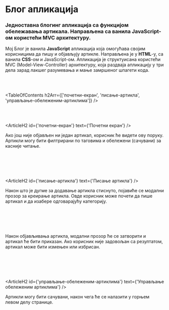 


# Блог апликација

### Једноставна блогинг апликација са функцијом обележавања артикала. Направљена са ванила JavaScript-ом користећи MVC архитектуру.

<HeroImage image={BlogImg} title="Блог Апликација" />

Мој Блог је ванила **JavaScript** апликација која омогућава својим корисницима да пишу и објављују артикле. Направљена је у **HTML**-у, са ванила **CSS**-ом и JavaScript-ом. Апликација је структуисана користећи MVC (Model-View-Controller) архитектуру, која раздваја апликацију у три дела зарад лакшег разумевања и мање замршеног шпагети кода.

<br />
<br />

<TableOfContents
   h2Arr={['почетни-екран', 'писање-артикла', 'управљање-обележеним-артиклима']}
/>

<br />
<br />

<ArticleH2 id={'почетни-екран'} text={'Почетни екран'} />

Ако још није објављен ни један артикал, корисник ће видети ову поруку. Артикли могу бити филтрирани по таговима и обележени (сачувани) за касније читање.

<br />

<ArticleImage
   image={BlogImg1}
   alt="Почетни екран"
   isResponsive={true}
   imageMobile={BlogMobileImg1}
/>

<br />
<br />

<ArticleH2 id={'писање-артикла'} text={'Писање артикла'} />

Након што је дугме за додавање артикла стиснуто, појавиће се модални прозор за креирање артикла. Овде корисник може почети да пише артикал и да изабере одговарајућу категорију.

<br />

<ArticleImage
   image={BlogImg2}
   alt="Писање артикла"
   isResponsive={true}
   imageMobile={BlogMobileImg2}
/>

<br />
<br />

Након објављивања артикла, модални прозор ће се затворити и артикал ће бити приказан. Ако корисник није задовољан са резултатом, артикал може бити измењен или избрисан.

<br />

<ArticleImage
   image={BlogImg3}
   alt="Почетни екран са управо написаним артиклом"
   isResponsive={true}
   imageMobile={BlogMobileImg3}
/>

<br />
<br />

<ArticleH2
   id={'управљање-обележеним-артиклима'}
   text={'Управљање обележеним артиклима'}
/>

Артикли могу бити сачувани, након чега ће се налазити у горњем левом делу странице.

<br />

<ArticleImage
   image={BlogImg4}
   alt="Управљање обележеним артиклима"
   isResponsive={true}
   imageMobile={BlogMobileImg4}
/>

<br />
